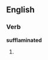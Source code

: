 
==English==

===Verb===
'''sufflaminated'''

# {{past of|[[sufflaminate]]}}
{{anagrams:en/aadeffilmnstu}}